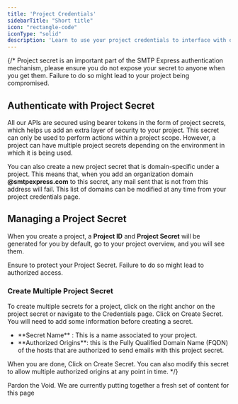 ```yaml
---
title: 'Project Credentials'
sidebarTitle: "Short title"
icon: "rectangle-code"
iconType: "solid"
description: 'Learn to use your project credentials to interface with our Programmable APIs'
---
```


{/* Project secret is an important part of the SMTP Express authentication mechanism, please ensure you do not expose your secret to anyone when you get them. Failure to do so might lead to your project being compromised. 

## Authenticate with Project Secret

All our APIs are secured using bearer tokens in the form of project secrets, which helps us add an extra layer of security to your project. This secret can only be used to perform actions within a project scope. However, a project can have multiple project secrets depending on the environment in which it is being used. 

You can also create a new project secret that is domain-specific under a project. This means that, when you add an organization domain **@smtpexpress.com** to this secret, any mail sent that is not from this address will fail. This list of domains can be modified at any time from your project credentials page. 

## Managing a Project Secret

When you create a project, a **Project ID** and **Project Secret** will be generated for you by default, go to your project overview, and you will see them. 

<Warning>
Ensure to protect your Project Secret. Failure to do so might lead to authorized access.
</Warning>

### Create Multiple Project Secret
To create multiple secrets for a project, click on the right anchor on the project secret or navigate to the Credentials page. Click on Create Secret.
You will need to add some information before creating a secret.

<ul>
   <li>**Secret Name** : This is a name associated to your project.</li>
   <li>**Authorized Origins**: this is the Fully Qualified Domain Name (FQDN) of the hosts that are authorized to send emails with this project secret.</li>
</ul>

When you are done, Click on Create Secret. You can also modify this secret to allow multiple authorized origins at any point in time.  */}

<Info>
  Pardon the Void. We are currently putting together a fresh set of content for this page
</Info>
